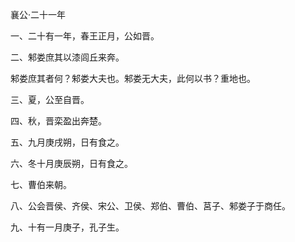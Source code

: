 

襄公·二十一年

一、二十有一年，春王正月，公如晋。

二、邾娄庶其以漆闾丘来奔。

邾娄庶其者何？邾娄大夫也。邾娄无大夫，此何以书？重地也。

三、夏，公至自晋。

四、秋，晋栾盈出奔楚。

五、九月庚戌朔，日有食之。

六、冬十月庚辰朔，日有食之。

七、曹伯来朝。

八、公会晋侯、齐侯、宋公、卫侯、郑伯、曹伯、莒子、邾娄子于商任。

九、十有一月庚子，孔子生。

